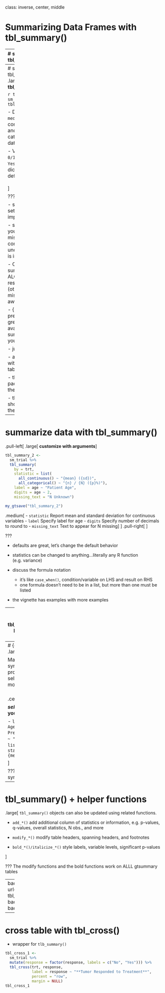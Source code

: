 class: inverse, center, middle

# Summarizing Data Frames with tbl_summary()

---
# summarize data with tbl_summary()

.large[**Example: Summarizing clinical study data**]

.pull-left[
.large[

**Goal**: Summarize data by treatment groups:
- Age
- Tumor Response
- Tumor Grade
]
```r
library(gtsummary)
library(tidyverse)

sm_trial <-
  trial %>%
  select(trt, age, grade, response)
```

```r
gt_trial_info <-
  tibble(
    Variable = names(sm_trial),
    Label = map_chr(Variable, ~attr(trial[[.x]], "label"))
  ) %>% gt::gt()
my_gtsave("gt_trial_info")
```

]
.pull-right[
<p align="center"><img src="images/gt_trial_info.png" width=90%></p>
]

???
- This is an abbreviated version of the example data used in the package help files/documentation. 

- note that the column have been labeled using the {labelled} package, and those are used throughout the package

---
# summarize data with tbl_summary()
.pull-left[
.large[
**basic tbl_summary()**
]

```r
tbl_summary_1 <- 
  sm_trial %>%
  tbl_summary(by = trt)
```
```r
my_gtsave("tbl_summary_1")
```
.medium[
- Three types of summaries: `continuous`, `categorical`, and `dichotomous`

- Default statistics are `median (IQR)` for continuous variables, and `n (%)` for categorical/dichotomous data

- Variables coded as `0/1`, `TRUE/FALSE`, and `Yes/No` are presented dichotomously by default
]
]
.pull-right[
<br>
<br>
<p align="center"><img src="images/tbl_summary_1.png" width=85%></p>
]

???
- Go slow here

- summarizing a data set is the MOST important analysis

- summarize data first!  you will often catch mistakes.  Data is complicated, and understanding it up front is important.

- Communicating a summary of the data ALONG with analytic results in necessary (others may catch mistakes you're not aware of)

- {gtsummary} is for presenting results, other great packages are available for summarizing data for your self (e.g. skimr)

- just one line of code

- all functions beginning with `tbl_*` create a new tables

- this is how I used the package 95% percent of the time...so easy

- three types of data shown here (explain them)

---
# summarize data with tbl_summary()

.pull-left[
.large[
**customize with arguments**
]

```r
tbl_summary_2 <- 
  sm_trial %>%
  tbl_summary(
    by = trt,
    statistic = list(
      all_continuous() ~ "{mean} ({sd})",
      all_categorical() ~ "{n} / {N} ({p}%)"), 
    label = age ~ "Patient Age",
    digits = age ~ 2,
    missing_text = "N Unknown")
```
```r
my_gtsave("tbl_summary_2")
```

.medium[
- `statistic` Report mean and standard deviation for continuous variables
- `label` Specify label for age
- `digits` Specify number of decimals to round to
- `missing_text` Text to appear for N missing
]
]
.pull-right[
<p align="center"><img src="images/tbl_summary_3.png" width=95%></p>
]

???

- defaults are great, let's change the default behavior

- statistics can be changed to anything...literally any R function (e.g. variance)

- discuss the formula notation
    - it's like `case_when()`, condition/variable on LHS and result on RHS
    - one formula doesn't need to be in a list, but more than one must be listed

- the vignette has examples with more examples

---
background-image: url(images/Dan-tbl_summary_small_example.png)
background-position: center
background-size: cover

---
# {gtsummary} and formulas
.large[

Many arguments use formula syntax (or list of formulas), and provide many  options to easily select variables you want to modify.   
<br>
<br>

.center[

**_select variables_ ~ specify what you want to do** 
]



- `label = list(age ~ "Patient Age", marker ~ "Marker Level Pre-Tx")`
- `type = c(age, marker) ~ "continuous"`
- `digits = list(age ~ 0, marker ~ 2)`
- `statistic = all_continuous() ~ "{median} [{min}, {max}]"`

]

???
- case_when uses similar syntax 


---
# tbl_summary() + helper functions

.large[
`tbl_summary()` objects can also be updated using related functions.

- `add_*()` add additional column of statistics or information, e.g. p-values, q-values, overall statistics, N obs., and more

- `modify_*()` modify table headers, spanning headers, and footnotes

- `bold_*()/italicize_*()` style labels, variable levels, significant p-values

]

???
The modify functions and the bold functions work on ALLL gtsummary tables


---
background-image: url(images/Dan-tbl_summary_big_example.png)
background-position: center
background-size: cover

---
# cross table with tbl_cross()

- wrapper for `tlb_summary()`

```r
tbl_cross_1 <-
  sm_trial %>%
  mutate(response = factor(response, labels = c("No", "Yes"))) %>%
  tbl_cross(trt, response,
            label = response ~ "**Tumor Responded to Treatment**",
            percent = "row",
            margin = NULL)
tbl_cross_1
```